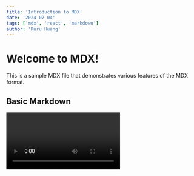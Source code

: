 ```yaml
---
title: 'Introduction to MDX'
date: '2024-07-04'
tags: ['mdx', 'react', 'markdown']
author: 'Ruru Huang'
---
```


# Welcome to MDX!

This is a sample MDX file that demonstrates various features of the MDX format.

## Basic Markdown

<Video id = "6h649f2fB9Q" />

MDX supports all standard Markdown syntax:

- **Bold text**
- *Italic text*
- ~~Strikethrough~~

1. Ordered list item 1
2. Ordered list item 2

> This is a blockquote.

## Code Blocks

You can include code blocks with syntax highlighting:

```javascript
function greet(name) {
  return `Hello, ${name}!`;
}
```

## JSX and React Components

One of the powerful features of MDX is the ability to use JSX and React components directly in your Markdown:


<Button onClick={() => alert('Hello from MDX!')}>
  Click me!
</Button>

## Dynamic Content

You can also include dynamic content using JavaScript expressions:

{new Date().getFullYear()}

## Custom Components

MDX allows you to use custom components to extend your content:


<CustomImage src="/path/to/image.jpg" alt="A custom image component" />

## Conclusion

MDX provides a flexible way to create rich, interactive content by combining the simplicity of Markdown with the power of React components.
